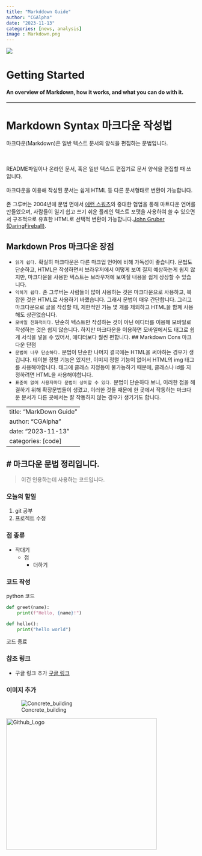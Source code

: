 ```yaml
---
title: "Markddown Guide"
author: "CGAlpha"
date: "2023-11-13"
categories: [news, analysis]
image : Markdown.png
---
```


![](Markdown.png)

# Getting Started #  
#### An overview of Markdown, how it works, and what you can do with it. ####

------------------------


# Markdown Syntax 마크다운 작성법
마크다운(Markdown)은 일반 텍스트 문서의 양식을 편집하는 문법입니다.


<br><br>
README파일이나 온라인 문서, 혹은 일반 텍스트 편집기로 문서 양식을 편집할 때 쓰입니다.<br><br>
마크다운을 이용해 작성된 문서는 쉽게 HTML 등 다른 문서형태로 변환이 가능합니다.<br><br>
존 그루버는 2004년에 문법 면에서 [에런 스워츠](https://ko.wikipedia.org/wiki/%EC%97%90%EB%9F%B0_%EC%8A%A4%EC%9B%8C%EC%B8%A0)와
중대한 협업을 통해 마트다운 언어를 만들었으며, 사람들이 일기 쉽고 쓰기 쉬운 플레인 텍스트 포맷을 사용하여 쓸 수 있으면서 구조적으로 유효한 HTML로 선택적 변환이 가능합니다.[John Gruber
(DaringFireball)](http://daringfireball.net/projects/markdown/syntax).

## Markdown Pros 마크다운 장점
* `읽기 쉽다.` 확실히 마크다운은 다른 마크업 언어에 비해 가독성이 좋습니다. 문법도 단순하고, HTML은 작성하면서 브라우저에서 어떻게 보여
질지 예상하는게 쉽지 않지만, 마크다운을 사용한 텍스트는 브라우저에 보여질 내용을 쉽게 상상할 수 있습니다.
* `익히기 쉽다.` 존 그루버는 사람들이 많이 사용하는 것은 마크다운으로 사용하고, 복잡한 것은 HTML로 사용하기 바랬습니다. 그래서 문법이 매우 간단합니다. 그리고 마크다운으로 글을 작성할 때, 제한적인 기능 몇 개를 제외하고 HTML을 함께 사용해도 상관없습니다.
* `모바일 친화적이다.` 단순히 텍스트만 작성하는 것이 아닌 에디터를 이용해 모바일로 작성하는 것은 쉽지 않습니다. 하지만 마크다운을 이용하면 모바일에서도 태그로 쉽게 서식을 넣을 수 있어서, 에디터보다 훨씬 편합니다.
## Markdown Cons 마크다운 단점
* `문법이 너무 단순하다.` 문법이 단순한 나머지 결국에는 HTML을 써야하는 경우가 생깁니다. 테이블 정렬 기능은 있지만, 이미지 정렬 기능이 없어서 HTML의 img 태그를 사용해야합니다. 태그에 클래스 지정등이 불가능하기 때문에, 클래스나 id를 지정하려면 HTML을 사용해야합니다.
* `표준이 없어 사용자마다 문법이 상이할 수 있다.` 문법이 단순하다 보니, 이러한 점을 해결하기 위해 확장문법들이 생겼고, 이러한 것들 때문에 한 곳에서 작동하는 마크다운 문서가 다른 곳에서는 잘 작동하지 않는 경우가 생기기도 합니다.

---
title: "MarkDown Guide"
author: "CGAlpha"
date: "2023-11-13"
categories: [code]
---


# 마크다운 문법 정리입니다.
------------------------

> 이건 인용하는데 사용하는 코드입니다.

### 오늘의 할일 
1. git 공부
2. 프로젝트 수정

### 점 종류
- 작대기
  * 점
    + 더하기
  
### 코드 작성
python 코드

```python
def greet(name):
    print(f"Hello, {name}!")
```

```python
def hello():
    print("hello world")
```

코드 종료

### 참조 링크
* 구글 링크 추가
[구글 링크](https://google.com, "구글")


### 이미지 추가


![Concrete_building](concrete_building.jpg)  

<img src="concrete_building.jpg" width="400px" height="350px" title="Github_Logo"/>

